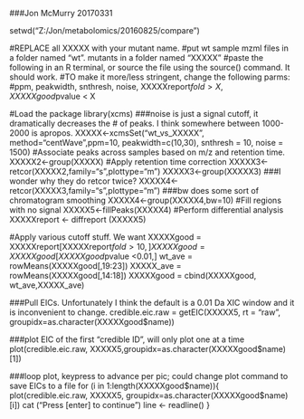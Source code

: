 ###Jon McMurry 20170331

setwd("Z:/Jon/metabolomics/20160825/compare")

#REPLACE all XXXXX with your mutant name.
#put wt sample mzml files in a folder named "wt".  mutants in a folder named "XXXXX"
#paste the following in an R terminal, or source the file using the source() command.  It should work.
#TO make it more/less stringent, change the following parms:
#ppm, peakwidth, snthresh, noise, XXXXXreport$fold > X, XXXXXgood$pvalue < X

#Load the package
library(xcms)
###noise is just a signal cutoff, it dramatically decreases the # of peaks.  I think somewhere between 1000-2000 is apropos.
XXXXX<-xcmsSet("wt_vs_XXXXX", method="centWave",ppm=10, peakwidth=c(10,30), snthresh = 10, noise = 1500)
#Associate peaks across samples based on m/z and retention time.
XXXXX2<-group(XXXXX)
#Apply retention time correction
XXXXX3<-retcor(XXXXX2,family="s",plottype="m")
XXXXX3<-group(XXXXX3)
###I wonder why they do retcor twice?
XXXXX4<-retcor(XXXXX3,family="s",plottype="m")
###bw does some sort of chromatogram smoothing
XXXXX4<-group(XXXXX4,bw=10)
#Fill regions with no signal
XXXXX5<-fillPeaks(XXXXX4)
#Perform differential analysis
XXXXXreport <-  diffreport (XXXXX5)

#Apply various cutoff stuff.  We want
XXXXXgood = XXXXXreport[XXXXXreport$fold >10, ]
XXXXXgood = XXXXXgood[XXXXXgood$pvalue <0.01,]
wt_ave = rowMeans(XXXXXgood[,19:23])
XXXXX_ave = rowMeans(XXXXXgood[,14:18])
XXXXXgood = cbind(XXXXXgood, wt_ave,XXXXX_ave)

###Pull EICs.  Unfortunately I think the default is a 0.01 Da XIC window and it is inconvenient to change.
credible.eic.raw = getEIC(XXXXX5, rt = "raw", groupidx=as.character(XXXXXgood$name))

###plot EIC of the first "credible ID", will only plot one at a time
plot(credible.eic.raw, XXXXX5,groupidx=as.character(XXXXXgood$name)[1])


###loop plot, keypress to advance per pic; could change plot command to save EICs to a file
for (i in 1:length(XXXXXgood$name)){
    plot(credible.eic.raw, XXXXX5, groupidx=as.character(XXXXXgood$name)[i])
    cat ("Press [enter] to continue")
    line <- readline()
}
